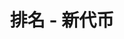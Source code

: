 ---
title: '排名 - 新代币'
openapi: '/cn/api-reference/openapi-cn.json GET /ranking/v1/{chain}/newTokens'
---